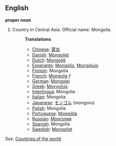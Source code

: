 ==English==

'''proper noun'''

# Country in Central Asia. Official name: Mongolia.
#:'''Translations'''
#:*[[Chinese]]: [[蒙古]]
#:*[[Danish]]: [[Mongoliet]]
#:*[[Dutch]]: [[Mongolië]]
#:*[[Esperanto]]: [[Mongolio]], [[Mongolujo]]
#:*[[Finnish]]: Mongolia
#:*[[French]]: [[Mongolie]] ''f''
#:*[[German]]: [[Mongolei]]
#:*[[Greek]]: [[Μογγολία]]
#:*[[Interlingua]]: Mongolia
#:*[[Italian]]: Mongolia
#:*[[Japanese]]: [[モンゴル]] (mongoru)
#:*[[Polish]]: Mongolia
#:*[[Portuguese]]: [[Mongólia]]
#:*[[Russian]]: [[Монголия]]
#:*[[Spanish]]: Mongolia
#:*[[Swedish]]: [[Mongoliet]]

''See'': [[Countries of the world]]